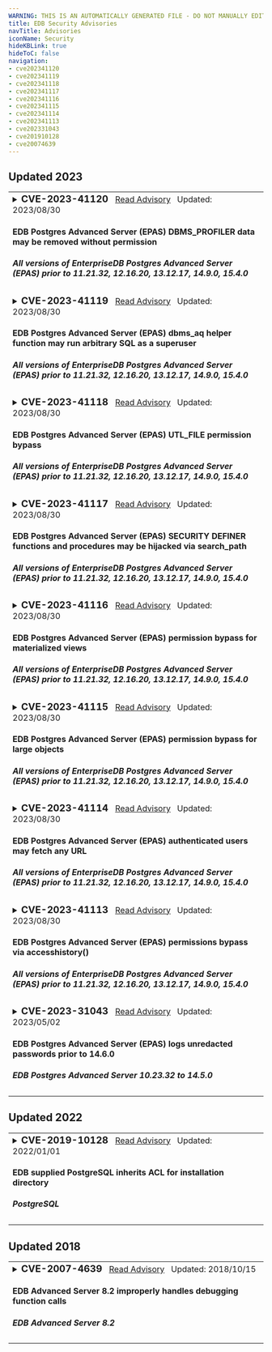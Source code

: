 ```yaml
---
WARNING: THIS IS AN AUTOMATICALLY GENERATED FILE - DO NOT MANUALLY EDIT - SEE tools/automation/generators/advisoryindex
title: EDB Security Advisories
navTitle: Advisories
iconName: Security
hideKBLink: true
hideToC: false
navigation:
- cve202341120
- cve202341119
- cve202341118
- cve202341117
- cve202341116
- cve202341115
- cve202341114
- cve202341113
- cve202331043
- cve201910128
- cve20074639
---
```








   
<h2>Updated 2023</h2>

<table class="table-bordered">


<tr><td>
<details><summary><h3 style="display:inline"> CVE-2023-41120 </h3>
<span>
&nbsp;&nbsp;<a href="cve202341120">Read Advisory</a>
&nbsp;&nbsp;Updated: </span><span>2023/08/30</span>
<h4>EDB Postgres Advanced Server (EPAS) DBMS_PROFILER data may be removed without permission</h4>
<h5> All versions of EnterpriseDB Postgres Advanced Server (EPAS) prior to 11.21.32, 12.16.20, 13.12.17, 14.9.0, 15.4.0</h5>
</summary>
<hr/>
<em>Summary:</em>&nbsp;
An issue was discovered in EnterpriseDB Postgres Advanced Server (EPAS) before 11.21.32, 12.x before 12.16.20, 13.x before 13.12.16, 14.x before 14.9.0, and 15.x before 15.4.0. It permits an authenticated user to use DBMS_PROFILER to remove all accumulated profiling data on a system-wide basis, regardless of that user's permissions.
<br/>
<a href="cve202341120">Read More...</a>
</details></td></tr>





<tr><td>
<details><summary><h3 style="display:inline"> CVE-2023-41119 </h3>
<span>
&nbsp;&nbsp;<a href="cve202341119">Read Advisory</a>
&nbsp;&nbsp;Updated: </span><span>2023/08/30</span>
<h4>EDB Postgres Advanced Server (EPAS) dbms_aq helper function may run arbitrary SQL as a superuser</h4>
<h5> All versions of EnterpriseDB Postgres Advanced Server (EPAS) prior to 11.21.32, 12.16.20, 13.12.17, 14.9.0, 15.4.0</h5>
</summary>
<hr/>
<em>Summary:</em>&nbsp;
An issue was discovered in EnterpriseDB Postgres Advanced Server (EPAS) before 11.21.32, 12.x before 12.16.20, 13.x before 13.12.16, 14.x before 14.9.0, and 15.x before 15.4.0. It contains the function _dbms_aq_move_to_exception_queue that may be used to elevate a user's privileges to superuser. This function accepts the OID of a table, and then accesses that table as the superuser by using SELECT and DML commands.
<br/>
<a href="cve202341119">Read More...</a>
</details></td></tr>





<tr><td>
<details><summary><h3 style="display:inline"> CVE-2023-41118 </h3>
<span>
&nbsp;&nbsp;<a href="cve202341118">Read Advisory</a>
&nbsp;&nbsp;Updated: </span><span>2023/08/30</span>
<h4>EDB Postgres Advanced Server (EPAS) UTL_FILE permission bypass</h4>
<h5> All versions of EnterpriseDB Postgres Advanced Server (EPAS) prior to 11.21.32, 12.16.20, 13.12.17, 14.9.0, 15.4.0</h5>
</summary>
<hr/>
<em>Summary:</em>&nbsp;
An issue was discovered in EnterpriseDB Postgres Advanced Server (EPAS) before 11.21.32, 12.x before 12.16.20, 13.x before 13.12.16, 14.x before 14.9.0, and 15.x before 15.4.0. It may allow an authenticated user to bypass authorization requirements and access underlying implementation functions. When a superuser has configured file locations using CREATE DIRECTORY, these functions allow users to take a wide range of actions, including read, write, copy, rename, and delete.
<br/>
<a href="cve202341118">Read More...</a>
</details></td></tr>





<tr><td>
<details><summary><h3 style="display:inline"> CVE-2023-41117 </h3>
<span>
&nbsp;&nbsp;<a href="cve202341117">Read Advisory</a>
&nbsp;&nbsp;Updated: </span><span>2023/08/30</span>
<h4>EDB Postgres Advanced Server (EPAS) SECURITY DEFINER functions and procedures may be hijacked via search_path</h4>
<h5> All versions of EnterpriseDB Postgres Advanced Server (EPAS) prior to 11.21.32, 12.16.20, 13.12.17, 14.9.0, 15.4.0</h5>
</summary>
<hr/>
<em>Summary:</em>&nbsp;
An issue was discovered in EnterpriseDB Postgres Advanced Server (EPAS) before 11.21.32, 12.x before 12.16.20, 13.x before 13.12.16, 14.x before 14.9.0, and 15.x before 15.4.0. It contain packages, standalone packages, and functions that run SECURITY DEFINER but are inadequately secured against search_path attacks.
<br/>
<a href="cve202341117">Read More...</a>
</details></td></tr>





<tr><td>
<details><summary><h3 style="display:inline"> CVE-2023-41116 </h3>
<span>
&nbsp;&nbsp;<a href="cve202341116">Read Advisory</a>
&nbsp;&nbsp;Updated: </span><span>2023/08/30</span>
<h4>EDB Postgres Advanced Server (EPAS) permission bypass for materialized views</h4>
<h5> All versions of EnterpriseDB Postgres Advanced Server (EPAS) prior to 11.21.32, 12.16.20, 13.12.17, 14.9.0, 15.4.0</h5>
</summary>
<hr/>
<em>Summary:</em>&nbsp;
An issue was discovered in EnterpriseDB Postgres Advanced Server (EPAS) before 11.21.32, 12.x before 12.16.20, 13.x before 13.12.16, 14.x before 14.9.0, and 15.x before 15.4.0. It allows an authenticated user to refresh any materialized view, regardless of that user's permissions.
<br/>
<a href="cve202341116">Read More...</a>
</details></td></tr>





<tr><td>
<details><summary><h3 style="display:inline"> CVE-2023-41115 </h3>
<span>
&nbsp;&nbsp;<a href="cve202341115">Read Advisory</a>
&nbsp;&nbsp;Updated: </span><span>2023/08/30</span>
<h4>EDB Postgres Advanced Server (EPAS) permission bypass for large objects</h4>
<h5> All versions of EnterpriseDB Postgres Advanced Server (EPAS) prior to 11.21.32, 12.16.20, 13.12.17, 14.9.0, 15.4.0</h5>
</summary>
<hr/>
<em>Summary:</em>&nbsp;
An issue was discovered in EnterpriseDB Postgres Advanced Server (EPAS) before 11.21.32, 12.x before 12.16.20, 13.x before 13.12.16, 14.x before 14.9.0, and 15.x before 15.4.0. When using UTL_ENCODE, an authenticated user can read any large object, regardless of that user's permissions.
<br/>
<a href="cve202341115">Read More...</a>
</details></td></tr>





<tr><td>
<details><summary><h3 style="display:inline"> CVE-2023-41114 </h3>
<span>
&nbsp;&nbsp;<a href="cve202341114">Read Advisory</a>
&nbsp;&nbsp;Updated: </span><span>2023/08/30</span>
<h4>EDB Postgres Advanced Server (EPAS) authenticated users may fetch any URL</h4>
<h5> All versions of EnterpriseDB Postgres Advanced Server (EPAS) prior to 11.21.32, 12.16.20, 13.12.17, 14.9.0, 15.4.0</h5>
</summary>
<hr/>
<em>Summary:</em>&nbsp;
An issue was discovered in EnterpriseDB Postgres Advanced Server (EPAS) before 11.21.32, 12.x before 12.16.20, 13.x before 13.12.16, 14.x before 14.9.0, and 15.x before 15.4.0. It contains the functions get_url_as_text and get_url_as_bytea that are publicly executable, thus permitting an authenticated user to read any file from the local filesystem or remote system regardless of that user's permissions.
<br/>
<a href="cve202341114">Read More...</a>
</details></td></tr>





<tr><td>
<details><summary><h3 style="display:inline"> CVE-2023-41113 </h3>
<span>
&nbsp;&nbsp;<a href="cve202341113">Read Advisory</a>
&nbsp;&nbsp;Updated: </span><span>2023/08/30</span>
<h4>EDB Postgres Advanced Server (EPAS) permissions bypass via accesshistory()</h4>
<h5> All versions of EnterpriseDB Postgres Advanced Server (EPAS) prior to 11.21.32, 12.16.20, 13.12.17, 14.9.0, 15.4.0</h5>
</summary>
<hr/>
<em>Summary:</em>&nbsp;
An issue was discovered in EnterpriseDB Postgres Advanced Server (EPAS) before 11.21.32, 12.x before 12.16.20, 13.x before 13.12.16, 14.x before 14.9.0, and 15.x before 15.4.0. It allows an authenticated user to to obtain information about whether certain files exist on disk, what errors if any occur when attempting to read them, and some limited information about their contents (regardless of permissions). This can occur when a superuser has configured one or more directories for filesystem access via CREATE DIRECTORY and adopted certain non-default settings for log_line_prefix and log_connections.
<br/>
<a href="cve202341113">Read More...</a>
</details></td></tr>





<tr><td>
<details><summary><h3 style="display:inline"> CVE-2023-31043 </h3>
<span>
&nbsp;&nbsp;<a href="cve202331043">Read Advisory</a>
&nbsp;&nbsp;Updated: </span><span>2023/05/02</span>
<h4>EDB Postgres Advanced Server (EPAS) logs unredacted passwords prior to 14.6.0</h4>
<h5> EDB Postgres Advanced Server 10.23.32 to 14.5.0</h5>
</summary>
<hr/>
<em>Summary:</em>&nbsp;
EDB Postgres Advanced Server (EPAS) versions before 14.6.0 log unredacted passwords in situations where optional parameters are used with CREATE/ALTER USER/GROUP/ROLE, and redacting was configured with edb_filter_log.redact_password_commands. The fixed versions are 10.23.33, 11.18.29, 12.13.17, 13.9.13, and 14.6.0.
<br/>
<a href="cve202331043">Read More...</a>
</details></td></tr>




</table>   
<h2>Updated 2022</h2>

<table class="table-bordered">


<tr><td>
<details><summary><h3 style="display:inline"> CVE-2019-10128 </h3>
<span>
&nbsp;&nbsp;<a href="cve201910128">Read Advisory</a>
&nbsp;&nbsp;Updated: </span><span>2022/01/01</span>
<h4>EDB supplied PostgreSQL inherits ACL for installation directory</h4>
<h5> PostgreSQL</h5>
</summary>
<hr/>
<em>Summary:</em>&nbsp;
A vulnerability was found in PostgreSQL versions 11.x prior to 11.3. The Windows installer for EnterpriseDB-supplied PostgreSQL does not lock down the ACL of the binary installation directory or the ACL of the data directory; it keeps the inherited ACL. In the default configuration, this allows a local attacker to read arbitrary data directory files, essentially bypassing database-imposed read access limitations. In plausible non-default configurations, an attacker having both an unprivileged Windows account and an unprivileged PostgreSQL account can cause the PostgreSQL service account to execute arbitrary code.
<br/>
<a href="cve201910128">Read More...</a>
</details></td></tr>




</table>   
<h2>Updated 2018</h2>

<table class="table-bordered">


<tr><td>
<details><summary><h3 style="display:inline"> CVE-2007-4639 </h3>
<span>
&nbsp;&nbsp;<a href="cve20074639">Read Advisory</a>
&nbsp;&nbsp;Updated: </span><span>2018/10/15</span>
<h4>EDB Advanced Server 8.2 improperly handles debugging function calls</h4>
<h5> EDB Advanced Server 8.2</h5>
</summary>
<hr/>
<em>Summary:</em>&nbsp;
EDB Postgres Advanced Server 8.2 (EPAS) does not properly handle certain debugging function calls that occur before a call to <code>pldbg_create_listener</code>, which allows remote authenticated users to cause a denial of service (daemon crash) and possibly execute arbitrary code via a SELECT statement that invokes a <code>pldbg_</code> function, as demonstrated by (1) <code>pldbg_get_stack</code> and (2) <code>pldbg_abort_target</code>, which triggers use of an uninitialized pointer.
<br/>
<a href="cve20074639">Read More...</a>
</details></td></tr>

</table>

